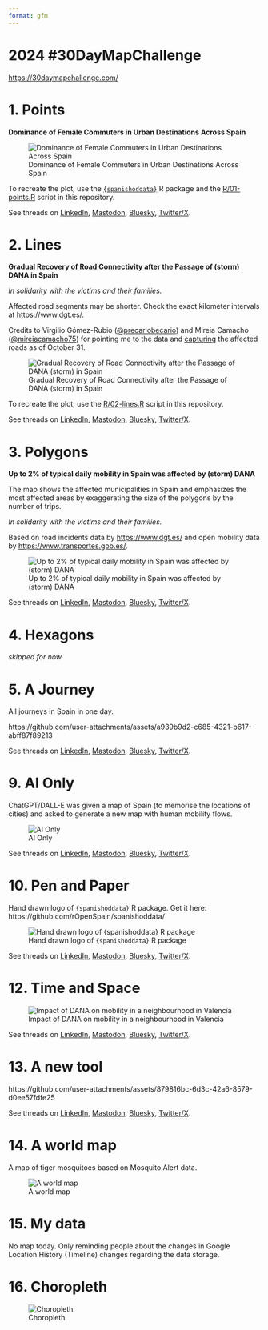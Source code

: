 ```yaml
---
format: gfm
---
```



# 2024 #30DayMapChallenge

[https://30daymapchallenge.com/](https://30daymapchallenge.com/)

# 1. Points

**Dominance of Female Commuters in Urban Destinations Across Spain**

![Dominance of Female Commuters in Urban Destinations Across Spain](maps/01-points.svg)

To recreate the plot, use the [`{spanishoddata}`](https://ropenspain.github.io/spanishoddata/) R package and the [R/01-points.R](R/01-points.R) script in this repository.

See threads on [LinkedIn](https://www.linkedin.com/posts/egorkotov_30daymapchallenge-points-rstats-activity-7258040088348053504-gEX9), [Mastodon](https://datasci.social/@EgorKotov/113406894220654694), [Bluesky](https://bsky.app/profile/egorkotov.bsky.social/post/3l7tvg2nzlq2w), [Twitter/X](https://x.com/EgorKotov/status/1852274386298167504).

# 2. Lines

**Gradual Recovery of Road Connectivity after the Passage of (storm) DANA in Spain**

*In solidarity with the victims and their families.*

Affected road segments may be shorter. Check the exact kilometer intervals at https://www.dgt.es/.

Credits to Virgilio Gómez-Rubio ([@precariobecario](https://x.com/precariobecario)) and Mireia Camacho ([@mireiacamacho75](https://x.com/mireiacamacho75)) for pointing me to the data and [capturing](https://github.com/DataMirai/ShinyCarreterasInundaciones/blob/main/carreteras_cortadas.csv) the affected roads as of October 31.

![Gradual Recovery of Road Connectivity after the Passage of DANA (storm) in Spain](maps/02-lines.png)

To recreate the plot, use the [R/02-lines.R](R/02-lines.R) script in this repository.

See threads on [LinkedIn](https://www.linkedin.com/posts/egorkotov_30daymapchallenge-lines-roads-activity-7258387373883801600-xX3d), [Mastodon](https://datasci.social/@EgorKotov/113412609537680635), [Bluesky](https://bsky.app/profile/egorkotov.bsky.social/post/3l7xdzgeher2d), [Twitter/X](https://x.com/EgorKotov/status/1852639535668359633).

# 3. Polygons

**Up to 2% of typical daily mobility in Spain was affected by (storm) DANA**

The map shows the affected municipalities in Spain and emphasizes the most affected areas by exaggerating the size of the polygons by the number of trips.

*In solidarity with the victims and their families.*

Based on road incidents data by [https://www.dgt.es/](https://www.dgt.es/) and open mobility data by [https://www.transportes.gob.es/](https://www.transportes.gob.es/ministerio/proyectos-singulares/estudios-de-movilidad-con-big-data/opendata-movilidad).

![Up to 2% of typical daily mobility in Spain was affected by (storm) DANA](maps/03-polygons.svg)

See threads on [LinkedIn](https://www.linkedin.com/posts/egorkotov_30daymapchallenge-polygons-spain-activity-7258857807637004288-H9ww), [Mastodon](https://datasci.social/@EgorKotov/113419659708438464), [Bluesky](https://bsky.app/profile/egorkotov.bsky.social/post/3la2ie6nyoa2r), [Twitter/X](https://x.com/EgorKotov/status/1853091018725302381).


# 4. Hexagons

*skipped for now*


# 5. A Journey

All journeys in Spain in one day.

https://github.com/user-attachments/assets/a939b9d2-c685-4321-b617-abff87f89213

See threads on [LinkedIn](https://www.linkedin.com/posts/egorkotov_30daymapchallenge-journey-activity-7259507774324195328-Dnxx), [Mastodon](https://datasci.social/@EgorKotov/113432261713732931), [Bluesky](https://bsky.app/profile/egorkotov.bsky.social/post/3laa3h4fr5e2z), [Twitter/X](https://x.com/EgorKotov/status/1853726331038540163).



# 9. AI Only

ChatGPT/DALL-E was given a map of Spain (to memorise the locations of cities) and asked to generate a new map with human mobility flows.


![AI Only](maps/09-ai-only.jpg)

See threads on [LinkedIn](https://www.linkedin.com/posts/egorkotov_30daymapchallenge-aiabronly-humanmobility-activity-7261050165346668545-1dZm), [Mastodon](https://datasci.social/@EgorKotov/113453863690205418), [Bluesky](https://bsky.app/profile/egorkotov.bsky.social/post/3lajocu6eu223), [Twitter/X](https://x.com/EgorKotov/status/1855280788847181909).

# 10. Pen and Paper

Hand drawn logo of `{spanishoddata}` R package. Get it here: https://github.com/rOpenSpain/spanishoddata/

![Hand drawn logo of `{spanishoddata}` R package](maps/10-pen-and-paper.jpg)

See threads on [LinkedIn](https://www.linkedin.com/posts/egorkotov_30daymapchallenge-penandpaper-rstats-activity-7261377898064883713-WOMS), [Mastodon](https://datasci.social/@EgorKotov/113459011680094552), [Bluesky](https://bsky.app/profile/egorkotov.bsky.social/post/3lalxovcaxk2i), [Twitter/X](https://x.com/EgorKotov/status/1855611133941436661).

# 12. Time and Space

![Impact of DANA on mobility in a neighbourhood in Valencia](maps/12-time-and-space.png)

See threads on [LinkedIn](https://www.linkedin.com/posts/egorkotov_30daymapchallenge-timeandspace-dana-activity-7262140965237215233-gvf4
), [Mastodon](https://datasci.social/@EgorKotov/113470963311439758), [Bluesky](https://bsky.app/profile/egorkotov.bsky.social/post/3larbjwx4h22g), [Twitter/X](https://x.com/EgorKotov/status/1856377020919197754).

# 13. A new tool

https://github.com/user-attachments/assets/879816bc-6d3c-42a6-8579-d0ee57fdfe25

See threads on [LinkedIn](https://www.linkedin.com/posts/egorkotov_30daymapchallenge-anewtool-rstats-activity-7262600544597299200-qoyS), [Mastodon](https://datasci.social/@EgorKotov/113478160396865901), [Bluesky](https://bsky.app/profile/egorkotov.bsky.social/post/3laui3uvxns24), [Twitter/X](https://x.com/EgorKotov/status/1856837595797340645).

# 14. A world map

A map of tiger mosquitoes based on Mosquito Alert data.

![A world map](maps/14-a-world-map.gif)



# 15. My data

No map today. Only reminding people about the changes in Google Location History (Timeline) changes regarding the data storage.

# 16. Choropleth

![Choropleth](maps/16-choropleth.gif)
